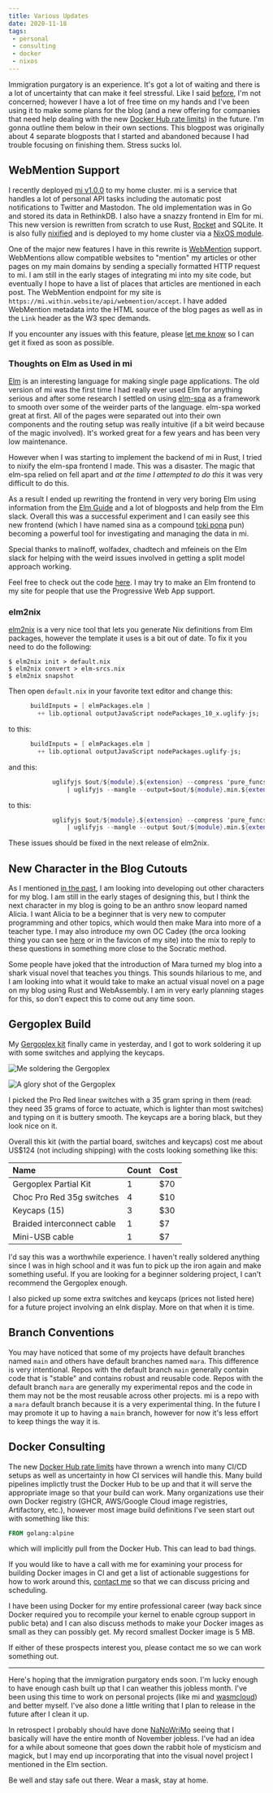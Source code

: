 ```yaml
---
title: Various Updates
date: 2020-11-18
tags:
 - personal
 - consulting
 - docker
 - nixos
---
```


Immigration purgatory is an experience. It's got a lot of waiting and there is a
lot of uncertainty that can make it feel stressful. Like I said
[before](/blog/new-adventures-2020-10-24), I'm not concerned; however I have a
lot of free time on my hands and I've been using it to make some plans for the
blog (and a new offering for companies that need help dealing with the new
[Docker Hub rate
limits](https://docs.docker.com/docker-hub/download-rate-limit/)) in the future.
I'm gonna outline them below in their own sections. This blogpost was originally
about 4 separate blogposts that I started and abandoned because I had trouble
focusing on finishing them. Stress sucks lol.

## WebMention Support

I recently deployed [mi v1.0.0](https://github.com/Xe/mi) to my home cluster. mi
is a service that handles a lot of personal API tasks including the automatic
post notifications to Twitter and Mastodon. The old implementation was in Go and
stored its data in RethinkDB. I also have a snazzy frontend in Elm for mi. This
new version is rewritten from scratch to use Rust, [Rocket](https://rocket.rs/)
and SQLite. It is also fully
[nixified](https://github.com/Xe/mi/blob/mara/default.nix) and is deployed to my
home cluster via a [NixOS
module](https://github.com/Xe/nixos-configs/blob/master/common/services/mi.nix).

One of the major new features I have in this rewrite is
[WebMention](https://www.w3.org/TR/webmention/) support. WebMentions allow
compatible websites to "mention" my articles or other pages on my main domains
by sending a specially formatted HTTP request to mi. I am still in the early
stages of integrating mi into my site code, but eventually I hope to have a list
of places that articles are mentioned in each post. The WebMention endpoint for
my site is `https://mi.within.website/api/webmention/accept`. I have added
WebMention metadata into the HTML source of the blog pages as well as in the
`Link` header as the W3 spec demands.

If you encounter any issues with this feature, please [let me know](/contact) so
I can get it fixed as soon as possible.

### Thoughts on Elm as Used in mi

[Elm](https://elm-lang.org/) is an interesting language for making single page
applications. The old version of mi was the first time I had really ever used
Elm for anything serious and after some research I settled on using
[elm-spa](https://www.elm-spa.dev/) as a framework to smooth over some of the
weirder parts of the language. elm-spa worked great at first. All of the pages
were separated out into their own components and the routing setup was really
intuitive (if a bit weird because of the magic involved). It's worked great for
a few years and has been very low maintenance.

However when I was starting to implement the backend of mi in Rust, I tried to
nixify the elm-spa frontend I made. This was a disaster. The magic that elm-spa
relied on fell apart and _at the time I attempted to do this_ it was very
difficult to do this.

As a result I ended up rewriting the frontend in very very boring Elm using
information from the [Elm Guide](https://guide.elm-lang.org/) and a lot of
blogposts and help from the Elm slack. Overall this was a successful experiment
and I can easily see this new frontend (which I have named sina as a compound
[toki pona](https://tokipona.org/) pun) becoming a powerful tool for
investigating and managing the data in mi.

<XeblogConv name="Mara" mood="hacker">
Special thanks to malinoff, wolfadex, chadtech and mfeineis on the Elm slack
for helping with the weird issues involved in getting a split model approach
working.
</XeblogConv>

Feel free to check out the code [here](https://github.com/Xe/mi/tree/mara/sina).
I may try to make an Elm frontend to my site for people that use the Progressive
Web App support.

### elm2nix

[elm2nix](https://github.com/cachix/elm2nix) is a very nice tool that lets you
generate Nix definitions from Elm packages, however the
template it uses is a bit out of date. To fix it you need to do the following:

```
$ elm2nix init > default.nix
$ elm2nix convert > elm-srcs.nix
$ elm2nix snapshot
```

Then open `default.nix` in your favorite text editor and change this:

```nix
      buildInputs = [ elmPackages.elm ]
        ++ lib.optional outputJavaScript nodePackages_10_x.uglify-js;
```

to this:

```nix
      buildInputs = [ elmPackages.elm ]
        ++ lib.optional outputJavaScript nodePackages.uglify-js;
```

and this:

```nix
            uglifyjs $out/${module}.${extension} --compress 'pure_funcs="F2,F3,F4,F5,F6,F7,F8,F9,A2,A3,A4,A5,A6,A7,A8,A9",pure_getters,keep_fargs=false,unsafe_comps,unsafe' \
                | uglifyjs --mangle --output=$out/${module}.min.${extension}
```

to this:

```nix
            uglifyjs $out/${module}.${extension} --compress 'pure_funcs="F2,F3,F4,F5,F6,F7,F8,F9,A2,A3,A4,A5,A6,A7,A8,A9",pure_getters,keep_fargs=false,unsafe_comps,unsafe' \
                | uglifyjs --mangle --output $out/${module}.min.${extension}
```

These issues should be fixed in the next release of elm2nix.

## New Character in the Blog Cutouts

As I mentioned [in the past](/blog/how-mara-works-2020-09-30), I am looking into
developing out other characters for my blog. I am still in the early stages of
designing this, but I think the next character in my blog is going to be an
anthro snow leopard named Alicia. I want Alicia to be a beginner that is very
new to computer programming and other topics, which would then make Mara into
more of a teacher type. I may also introduce my own OC Cadey (the orca looking
thing you can see [here](https://xeiaso.net/static/img/avatar_large.png)
or in the favicon of my site) into the mix to reply to these questions in
something more close to the Socratic method.

Some people have joked that the introduction of Mara turned my blog into a shark
visual novel that teaches you things. This sounds hilarious to me, and I am
looking into what it would take to make an actual visual novel on a page on my
blog using Rust and WebAssembly. I am in very early planning stages for this, so
don't expect this to come out any time soon.

## Gergoplex Build

My [Gergoplex kit](https://www.gboards.ca/product/gergoplex) finally came in
yesterday, and I got to work soldering it up with some switches and applying the
keycaps.

![Me soldering the Gergoplex](https://cdn.xeiaso.net/file/christine-static/img/keeb/gergoplex/EnEYNxvW4AEfWcH.jpg)

![A glory shot of the Gergoplex](https://cdn.xeiaso.net/file/christine-static/img/keeb/gergoplex/Elm3dN8XUAAYHws.jpg)

I picked the Pro Red linear switches with a 35 gram spring in them (read: they
need 35 grams of force to actuate, which is lighter than most switches) and
typing on it is buttery smooth. The keycaps are a boring black, but they look
nice on it.

Overall this kit (with the partial board, switches and keycaps) cost me about
US$124 (not including shipping) with the costs looking something like this:

| Name                       | Count  | Cost  |
| :------------------------- | :----- | :---- |
| Gergoplex Partial Kit      |      1 | $70   |
| Choc Pro Red 35g switches  |      4 | $10   |
| Keycaps (15)               |      3 | $30   |
| Braided interconnect cable |      1 | $7    |
| Mini-USB cable             |      1 | $7    |

I'd say this was a worthwhile experience. I haven't really soldered anything
since I was in high school and it was fun to pick up the iron again and make
something useful. If you are looking for a beginner soldering project, I can't
recommend the Gergoplex enough.

I also picked up some extra switches and keycaps (prices not listed here) for a
future project involving an eInk display. More on that when it is time.

## Branch Conventions

You may have noticed that some of my projects have default branches named `main`
and others have default branches named `mara`. This difference is very
intentional. Repos with the default branch `main` generally contain code that is
"stable" and contains robust and reusable code. Repos with the default branch
`mara` are generally my experimental repos and the code in them may not be the
most reusable across other projects. mi is a repo with a `mara` default branch
because it is a very experimental thing. In the future I may promote it up to
having a `main` branch, however for now it's less effort to keep things the way
it is.

## Docker Consulting

The new [Docker Hub rate
limits](https://docs.docker.com/docker-hub/download-rate-limit/) have thrown a
wrench into many CI/CD setups as well as uncertainty in how CI services will
handle this. Many build pipelines implictly trust the Docker Hub to be up and
that it will serve the appropriate image so that your build can work. Many
organizations use their own Docker registry (GHCR, AWS/Google Cloud image
registries, Artifactory, etc.), however most image build definitions I've seen
start out with something like this:

```Dockerfile
FROM golang:alpine
```

which will implicitly pull from the Docker Hub. This can lead to bad things.

If you would like to have a call with me for examining your process for building
Docker images in CI and get a list of actionable suggestions for how to work
around this, [contact me](/contact) so that we can discuss pricing and
scheduling.

I have been using Docker for my entire professional career (way back since
Docker required you to recompile your kernel to enable cgroup support in public
beta) and I can also discuss methods to make your Docker images as small as they
can possibly get. My record smallest Docker image is 5 MB.

If either of these prospects interest you, please contact me so we can work
something out.

---

Here's hoping that the immigration purgatory ends soon. I'm lucky enough to have
enough cash built up that I can weather this jobless month. I've been using this
time to work on personal projects (like mi and
[wasmcloud](https://tulpa.dev/within/wasmcloud)) and better myself.
I've also done a little
writing that I plan to release in the future after I clean it up.

In retrospect I probably should have done [NaNoWriMo](https://nanowrimo.org/)
seeing that I basically will have the entire month of November jobless. I've had
an idea for a while about someone that goes down the rabbit hole of mysticism
and magick, but I may end up incorporating that into the visual novel project I
mentioned in the Elm section.

Be well and stay safe out there. Wear a mask, stay at home.
